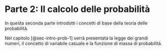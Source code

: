 # Parte 2: Il calcolo delle probabilità {#sec-prob}

In questa seconda parte introdotti i concetti di base della teoria delle probabilità.

Nel capitolo [@sec-intro-prob-1] verrà presentata la legge dei grandi numeri, il concetto di variabile casuale e la funzione di massa di probabilità.

<!-- e, nell'ultima parte della dispensa verrà discusso l'argomento più difficile, quello dell'inferenza. Prima di affrontare il secondo tema, l'analisi descrittiva dei dati, sarà necessario introdurre il linguaggio di programmazione statistica R (un'introduzione a R è fornita in Appendice). Inoltre, prima di potere discutere l'inferenza, dovranno essere introdotti i concetti di base della teoria delle probabilità, in quanto l'inferenza non è che l'applicazione della teoria delle probabilità all'analisi dei dati. -->
